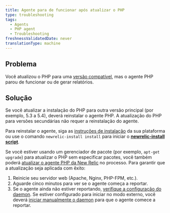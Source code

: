```yaml
---
title: Agente para de funcionar após atualizar o PHP
type: troubleshooting
tags:
  - Agents
  - PHP agent
  - Troubleshooting
freshnessValidatedDate: never
translationType: machine
---
```


## Problema

Você atualizou o PHP para uma [versão compatível](/docs/agents/php-agent/getting-started/php-agent-compatibility-requirements#php-release), mas o agente PHP parou de funcionar ou de gerar relatórios.

## Solução

Se você atualizar a instalação do PHP para outra versão principal (por exemplo, 5.3 a 5.4), deverá reinstalar o agente PHP. A atualização do PHP para versões secundárias não requer a reinstalação do agente.

Para reinstalar o agente, siga as [instruções de instalação](/docs/agents/php-agent/installation/php-agent-installation-overview) da sua plataforma ou use o comando `newrelic-install install` para iniciar o <DNT>**[newrelic-install script](/docs/agents/php-agent/advanced-installation/using-newrelic-install-script)**</DNT>.

Se você estiver usando um gerenciador de pacote (por exemplo, `apt-get upgrade`) para atualizar o PHP sem especificar pacotes, você também poderá [atualizar o agente PHP da New Relic](/docs/agents/php-agent/installation/upgrading-php-agent) no processo. Para garantir que a atualização seja aplicada com êxito:

1. Reinicie seu servidor web (Apache, Nginx, PHP-FPM, etc.).
2. Aguarde cinco minutos para ver se o agente começa a reportar.
3. Se o agente ainda não estiver reportando, [verifique a configuração do daemon](/docs/agents/php-agent/troubleshooting/verifying-php-daemon). Se estiver configurado para iniciar no modo externo, você deverá [iniciar manualmente o daemon](/docs/agents/php-agent/advanced-installation/starting-php-daemon-advanced#daemon-external) para que o agente comece a reportar.